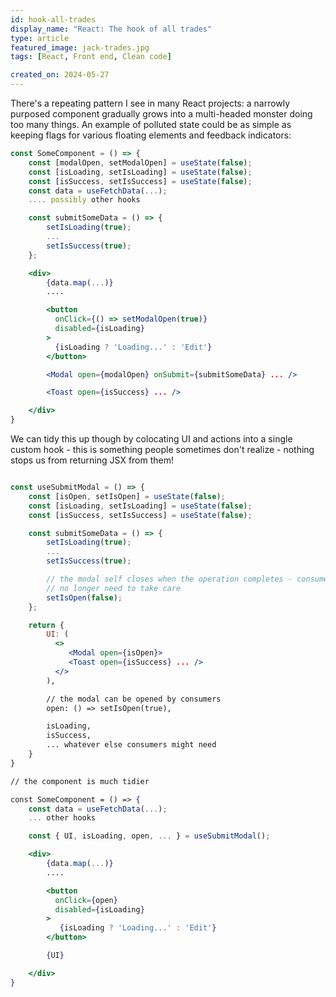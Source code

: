 ```yaml
---
id: hook-all-trades
display_name: "React: The hook of all trades"
type: article
featured_image: jack-trades.jpg
tags: [React, Front end, Clean code]

created_on: 2024-05-27
---
```


There's a repeating pattern I see in many React projects: a narrowly purposed
component gradually grows into a multi-headed monster doing too many things.
An example of polluted state could be as simple as keeping flags for various
floating elements and feedback indicators:

```jsx
const SomeComponent = () => {
    const [modalOpen, setModalOpen] = useState(false);
    const [isLoading, setIsLoading] = useState(false);
    const [isSuccess, setIsSuccess] = useState(false);
    const data = useFetchData(...);
    .... possibly other hooks

    const submitSomeData = () => {
        setIsLoading(true);
        ...
        setIsSuccess(true);
    };

    <div>
        {data.map(...)}
        ....

        <button
          onClick={() => setModalOpen(true)}
          disabled={isLoading}
        >
          {isLoading ? 'Loading...' : 'Edit'}
        </button>

        <Modal open={modalOpen} onSubmit={submitSomeData} ... />

        <Toast open={isSuccess} ... />

    </div>
}
```

We can tidy this up though by colocating UI and actions into a single custom hook -
this is something people sometimes don't realize - nothing stops us from returning
JSX from them!

```jsx

const useSubmitModal = () => {
    const [isOpen, setIsOpen] = useState(false);
    const [isLoading, setIsLoading] = useState(false);
    const [isSuccess, setIsSuccess] = useState(false);

    const submitSomeData = () => {
        setIsLoading(true);
        ...
        setIsSuccess(true);

        // the modal self closes when the operation completes - consumers
        // no longer need to take care
        setIsOpen(false);
    };

    return {
        UI: (
          <>
             <Modal open={isOpen}>
             <Toast open={isSuccess} ... />
          </>
        ),

        // the modal can be opened by consumers
        open: () => setIsOpen(true),

        isLoading,
        isSuccess,
        ... whatever else consumers might need
    }
}

// the component is much tidier

const SomeComponent = () => {
    const data = useFetchData(...);
    ... other hooks

    const { UI, isLoading, open, ... } = useSubmitModal();

    <div>
        {data.map(...)}
        ....

        <button
          onClick={open}
          disabled={isLoading}
        >
           {isLoading ? 'Loading...' : 'Edit'}
        </button>

        {UI}

    </div>
}
```
